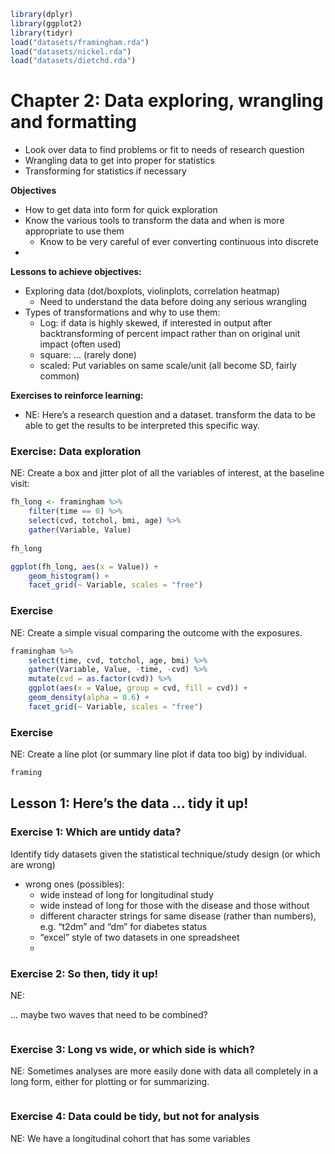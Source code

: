 ```r
library(dplyr)
library(ggplot2)
library(tidyr)
load("datasets/framingham.rda")
load("datasets/nickel.rda")
load("datasets/dietchd.rda")
```

# Chapter 2: Data exploring, wrangling and formatting

- Look over data to find problems or fit to needs of research question
- Wrangling data to get into proper for statistics
- Transforming for statistics if necessary

**Objectives**

- How to get data into form for quick exploration
- Know the various tools to transform the data and when is more appropriate to
use them
    - Know to be very careful of ever converting continuous into discrete
- 

**Lessons to achieve objectives:**

- Exploring data (dot/boxplots, violinplots, correlation heatmap)
    - Need to understand the data before doing any serious wrangling
- Types of transformations and why to use them:
    - Log: if data is highly skewed, if interested in output after
    backtransforming of percent impact rather than on original unit impact
    (often used)
    - square: ... (rarely done)
    - scaled: Put variables on same scale/unit (all become SD, fairly common)


**Exercises to reinforce learning:**

- NE: Here's a research question and a dataset. transform the data to be able to 
get the results to be interpreted this specific way.

### Exercise: Data exploration

NE: Create a box and jitter plot of all the variables of interest, at the baseline visit:

```r
fh_long <- framingham %>% 
    filter(time == 0) %>% 
    select(cvd, totchol, bmi, age) %>% 
    gather(Variable, Value)
    
fh_long

ggplot(fh_long, aes(x = Value)) +
    geom_histogram() +
    facet_grid(~ Variable, scales = "free")
```

### Exercise

NE: Create a simple visual comparing the outcome with the exposures.

```r
framingham %>% 
    select(time, cvd, totchol, age, bmi) %>% 
    gather(Variable, Value, -time, -cvd) %>% 
    mutate(cvd = as.factor(cvd)) %>% 
    ggplot(aes(x = Value, group = cvd, fill = cvd)) +
    geom_density(alpha = 0.6) +
    facet_grid(~ Variable, scales = "free")
```

### Exercise

NE: Create a line plot (or summary line plot if data too big) by individual.

```r
framing
```


## Lesson 1: Here's the data ... tidy it up!

### Exercise 1: Which are untidy data?
Identify tidy datasets given the statistical technique/study design
(or which are wrong)

- wrong ones (possibles):
    - wide instead of long for longitudinal study
    - wide instead of long for those with the disease and those without
    - different character strings for same disease (rather than numbers), e.g.
    "t2dm" and "dm" for diabetes status
    - "excel" style of two datasets in one spreadsheet
    - 

### Exercise 2: So then, tidy it up!
NE:

... maybe two waves that need to be combined?

```r

```

### Exercise 3: Long vs wide, or which side is which?
NE: Sometimes analyses are more easily done with data all completely in a long
form, either for plotting or for summarizing.

```r

```

### Exercise 4: Data could be tidy, but not for analysis

NE: We have a longitudinal cohort that has some variables 


```r

```

